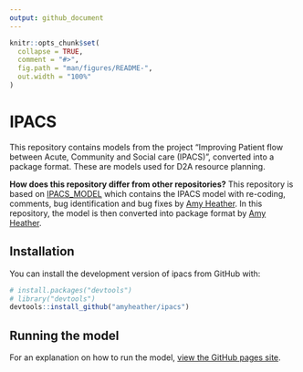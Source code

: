 ```yaml
---
output: github_document
---
```


<!-- README.md is generated from README.Rmd. Please edit that file -->

```r
knitr::opts_chunk$set(
  collapse = TRUE,
  comment = "#>",
  fig.path = "man/figures/README-",
  out.width = "100%"
)
```

# IPACS

<!-- badges: start -->
<!-- badges: end -->

This repository contains models from the project "Improving Patient flow 
between Acute, Community and Social care (IPACS)", converted into a package
format. These are models used for D2A resource planning.  

**How does this repository differ from other repositories?**
This repository is based on [IPACS_MODEL](https://github.com/AliHarp/IPACS_MODEL) which contains the IPACS model with re-coding, comments, bug identification and bug fixes by [Amy Heather](https://github.com/amyheather). In this repository, the model is then converted into package format by [Amy Heather](https://github.com/amyheather).



## Installation

You can install the development version of ipacs from GitHub with:

``` r
# install.packages("devtools")
# library("devtools")
devtools::install_github("amyheather/ipacs")
``` 

## Running the model

For an explanation on how to run the model, [view the GitHub pages site](amyheather.github.io/ipacs/).
